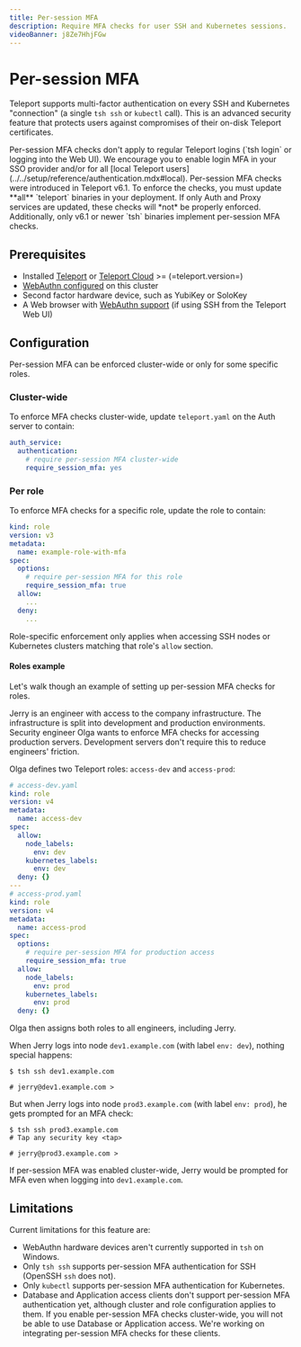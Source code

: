 ```yaml
---
title: Per-session MFA
description: Require MFA checks for user SSH and Kubernetes sessions.
videoBanner: j8Ze7HhjFGw
---
```


# Per-session MFA

Teleport supports multi-factor authentication on every SSH and Kubernetes
"connection" (a single `tsh ssh` or `kubectl` call). This is an advanced
security feature that protects users against compromises of their on-disk
Teleport certificates.

<Admonition type="note">
  Per-session MFA checks don't apply to regular Teleport logins (`tsh login` or
  logging into the Web UI). We encourage you to enable login MFA in your SSO
  provider and/or for all [local Teleport
  users](../../setup/reference/authentication.mdx#local).
</Admonition>

<Admonition type="warning">
  Per-session MFA checks were introduced in Teleport v6.1. To enforce the
  checks, you must update **all** `teleport` binaries in your deployment. If
  only Auth and Proxy services are updated, these checks will *not* be properly
  enforced. Additionally, only v6.1 or newer `tsh` binaries implement
  per-session MFA checks.
</Admonition>

## Prerequisites

- Installed [Teleport](../getting-started.mdx) or [Teleport Cloud](../../cloud/introduction.mdx) >= (=teleport.version=)
- [WebAuthn configured](webauthn.mdx) on this cluster
- Second factor hardware device, such as YubiKey or SoloKey
- A Web browser with [WebAuthn support](
  https://developers.yubico.com/WebAuthn/WebAuthn_Browser_Support/) (if using
  SSH from the Teleport Web UI)

## Configuration

Per-session MFA can be enforced cluster-wide or only for some specific roles.

### Cluster-wide

To enforce MFA checks cluster-wide, update `teleport.yaml` on the Auth server
to contain:

```yaml
auth_service:
  authentication:
    # require per-session MFA cluster-wide
    require_session_mfa: yes
```

### Per role

To enforce MFA checks for a specific role, update the role to contain:

```yaml
kind: role
version: v3
metadata:
  name: example-role-with-mfa
spec:
  options:
    # require per-session MFA for this role
    require_session_mfa: true
  allow:
    ...
  deny:
    ...
```

Role-specific enforcement only applies when accessing SSH nodes or Kubernetes
clusters matching that role's `allow` section.

#### Roles example

Let's walk though an example of setting up per-session MFA checks for roles.

Jerry is an engineer with access to the company infrastructure. The
infrastructure is split into development and production environments. Security
engineer Olga wants to enforce MFA checks for accessing production servers.
Development servers don't require this to reduce engineers' friction.

Olga defines two Teleport roles: `access-dev` and `access-prod`:

```yaml
# access-dev.yaml
kind: role
version: v4
metadata:
  name: access-dev
spec:
  allow:
    node_labels:
      env: dev
    kubernetes_labels:
      env: dev
  deny: {}
---
# access-prod.yaml
kind: role
version: v4
metadata:
  name: access-prod
spec:
  options:
    # require per-session MFA for production access
    require_session_mfa: true
  allow:
    node_labels:
      env: prod
    kubernetes_labels:
      env: prod
  deny: {}
```

Olga then assigns both roles to all engineers, including Jerry.

When Jerry logs into node `dev1.example.com` (with label `env: dev`), nothing
special happens:

```code
$ tsh ssh dev1.example.com

# jerry@dev1.example.com >
```

But when Jerry logs into node `prod3.example.com` (with label `env: prod`), he
gets prompted for an MFA check:

```code
$ tsh ssh prod3.example.com
# Tap any security key <tap>

# jerry@prod3.example.com >
```

If per-session MFA was enabled cluster-wide, Jerry would be prompted for MFA
even when logging into `dev1.example.com`.

## Limitations

Current limitations for this feature are:

- WebAuthn hardware devices aren't currently supported in `tsh` on Windows.
- Only `tsh ssh` supports per-session MFA authentication for SSH (OpenSSH `ssh`
  does not).
- Only `kubectl` supports per-session MFA authentication for Kubernetes.
- Database and Application access clients don't support per-session MFA
  authentication yet, although cluster and role configuration applies to them.
  If you enable per-session MFA checks cluster-wide, you will not be able to
  use Database or Application access. We're working on integrating per-session
  MFA checks for these clients.
